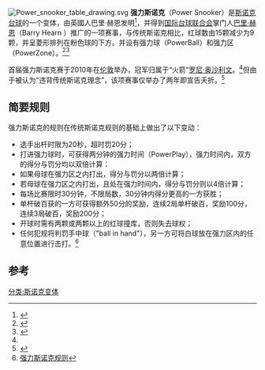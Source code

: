 [[File:Power_snooker_table_drawing.svg|thumb]]
'''强力斯诺克'''（Power Snooker）是[[斯诺克|斯诺克]][[台球|台球]]的一个变体，由英國人巴里·赫恩发明<ref>{{Cite web |url=http://www.yingyonghui.com/soft_detail_12922_0_10.html |title=强力斯诺克介绍 |accessdate=2011-04-08 |archive-date=2011-03-23 |archive-url=https://web.archive.org/web/20110323041202/http://www.yingyonghui.com/soft_detail_12922_0_10.html |dead-url=no }}</ref>，并得到[[国际台球联合会|国际台球联合会]]掌门人[[巴里·赫恩|巴里·赫恩]]（Barry Hearn ）推广的一项赛事，与传统斯诺克相比，红球数由15颗减少为9颗，并呈菱形排列在粉色球的下方。并设有强力球（PowerBall）和强力区（PowerZone）。<ref>{{Cite web |url=http://sports.people.com.cn/GB/22155/46613/13104201.html |title=人民网 - "强力斯诺克"颠覆台坛传统 |accessdate=2011-04-08 |archive-date=2016-03-04 |archive-url=https://web.archive.org/web/20160304090919/http://sports.people.com.cn/GB/22155/46613/13104201.html |dead-url=no }}</ref><ref name="sina">{{Cite web |url=http://sports.sina.com.cn/o/2010-10-31/07295279885.shtml |title=新浪体育 - 强力斯诺克高潮迭起众星秀 |accessdate=2011-04-08 |archive-date=2010-11-03 |archive-url=https://web.archive.org/web/20101103035634/http://sports.sina.com.cn/o/2010-10-31/07295279885.shtml |dead-url=no }}</ref>

首届强力斯诺克赛于2010年在[[伦敦|伦敦]]举办，冠军归属于“火箭”[[罗尼·奥沙利文|罗尼·奥沙利文]]。<ref name="sina"/>但由于被认为“违背传统斯诺克理念”，该项赛事仅举办了两年即宣告夭折。<ref>{{Cite web |url=http://sports.qq.com/a/20130306/000056.htm |title=腾讯体育 - 违背传统斯诺克理念 强力斯诺克两年夭折 |accessdate=2015-09-19 |archive-date=2016-03-14 |archive-url=https://web.archive.org/web/20160314043312/http://sports.qq.com/a/20130306/000056.htm |dead-url=no }}</ref>

==简要规则==
强力斯诺克的规则在传统斯诺克规则的基础上做出了以下变动：
*选手出杆时限为20秒，超时罚20分；
*打进强力球时，可获得两分钟的强力时间（PowerPlay），强力时间内，双方的得分与罚分均以双倍计算：
*如果母球在强力区之内打出，得分与罚分以两倍计算；
*若母球在强力区之内打出，且处在强力时间内，得分与罚分则以4倍计算；
*每场比赛限时30分钟，不限局数，30分钟内得分更高的一方获胜；
*单杆破百获的一方可获得额外50分的奖励，连续2局单杆破百，奖励100分，连续3局破百，奖励200分；
*开球时需有两颗或两颗以上的红球撞库，否则失去球权；
*任何犯规将判罚手中球（"ball in hand"），另一方可将白球放在强力区内的任意位置进行击打。<ref>[https://www.webcitation.org/5tqqeDLFe?url=http://www.powersnooker.com/rules.php 强力斯诺克规则]</ref>

==参考==
<references/>

[[分类:斯诺克变体|分类:斯诺克变体]]